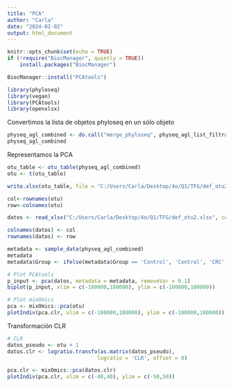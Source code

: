 ```yaml
---
title: "PCA"
author: "Carla"
date: "2024-02-02"
output: html_document
---
```


```r
knitr::opts_chunk$set(echo = TRUE)
if (!require("BiocManager", quietly = TRUE))
    install.packages("BiocManager")

BiocManager::install("PCAtools")

library(phyloseq)
library(vegan)
library(PCAtools)
library(openxlsx)
```

Convertimos la lista de objetos phyloseq en un sólo objeto 

```r
physeq_agl_combined <- do.call("merge_phyloseq", physeq_agl_list_filtrado)
physeq_agl_combined
```

Representamos la PCA 

```r
otu_table <- otu_table(physeq_agl_combined)
otu <- t(otu_table)

write.xlsx(otu_table, file = "C:/Users/Carla/Desktop/4o/Q1/TFG/def_otu2.xlsx")

col<-rownames(otu)
row<-colnames(otu)

datos <- read_xlsx("C:/Users/Carla/Desktop/4o/Q1/TFG/def_otu2.xlsx", col_names = FALSE)

colnames(datos) <- col
rownames(datos) <- row

metadata <- sample_data(physeq_agl_combined)
metadata
metadata$Group <- ifelse(metadata$Group == 'Control', 'Control', 'CRC')

# Plot PCAtools
p_input <- pca(datos, metadata = metadata, removeVar = 0.1)
biplot(p_input, xlim = c(-180000,180000), ylim = c(-100000,100000))

# Plot mixOmics
pca <- mixOmics::pca(otu)
plotIndiv(pca.clr, xlim = c(-180000,180000), ylim = c(-100000,100000))
```

Transformación CLR
```r
# CLR
datos_pseudo <- otu + 1
datos.clr <- logratio.transfo(as.matrix(datos_pseudo), 
                             logratio = 'CLR', offset = 0) 

pca.clr <- mixOmics::pca(datos.clr)
plotIndiv(pca.clr, xlim = c(-40,40), ylim = c(-50,50))
```
